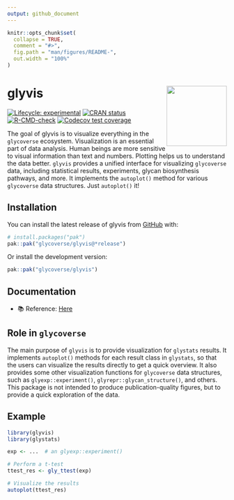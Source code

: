 ```yaml
---
output: github_document
---
```


<!-- README.md is generated from README.Rmd. Please edit that file -->

```r
knitr::opts_chunk$set(
  collapse = TRUE,
  comment = "#>",
  fig.path = "man/figures/README-",
  out.width = "100%"
)
```

# glyvis <a href="https://glycoverse.github.io/glyvis/"><img src="man/figures/logo.png" align="right" height="138" /></a>

<!-- badges: start -->
[![Lifecycle: experimental](https://img.shields.io/badge/lifecycle-experimental-orange.svg)](https://lifecycle.r-lib.org/articles/stages.html#experimental)
[![CRAN status](https://www.r-pkg.org/badges/version/glyvis)](https://CRAN.R-project.org/package=glyvis)
[![R-CMD-check](https://github.com/glycoverse/glyvis/actions/workflows/R-CMD-check.yaml/badge.svg)](https://github.com/glycoverse/glyvis/actions/workflows/R-CMD-check.yaml)
[![Codecov test coverage](https://codecov.io/gh/glycoverse/glyvis/graph/badge.svg)](https://app.codecov.io/gh/glycoverse/glyvis)
<!-- badges: end -->

The goal of glyvis is to visualize everything in the `glycoverse` ecosystem.
Visualization is an essential part of data analysis.
Human beings are more sensitive to visual information than text and numbers.
Plotting helps us to understand the data better.
`glyvis` provides a unified interface for visualizing `glycoverse` data,
including statistical results, experiments, glycan biosynthesis pathways, and more.
It implements the `autoplot()` method for various `glycoverse` data structures.
Just `autoplot()` it!

## Installation

You can install the latest release of glyvis from [GitHub](https://github.com/) with:

``` r
# install.packages("pak")
pak::pak("glycoverse/glyvis@*release")
```

Or install the development version:

``` r
pak::pak("glycoverse/glyvis")
```

## Documentation

- 📚 Reference: [Here](https://glycoverse.github.io/glyvis/reference/index.html)

## Role in `glycoverse`

The main purpose of `glyvis` is to provide visualization for `glystats` results.
It implements `autoplot()` methods for each result class in `glystats`,
so that the users can visualize the results directly to get a quick overview.
It also provides some other visualization functions for `glycoverse` data structures,
such as `glyexp::experiment()`, `glyrepr::glycan_structure()`, and others.
This package is not intended to produce publication-quality figures,
but to provide a quick exploration of the data.

## Example

```r
library(glyvis)
library(glystats)

exp <- ...  # an glyexp::experiment()

# Perform a t-test
ttest_res <- gly_ttest(exp)

# Visualize the results
autoplot(ttest_res)
```